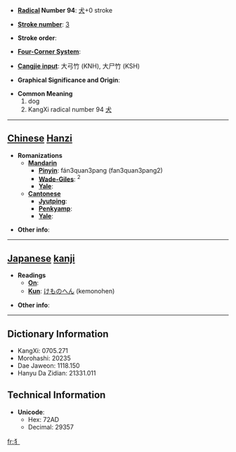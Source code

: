 * '''[[Wiktionary:Chinese radical index| Radical]] Number 94''': [[Wiktionary:Chinese radical index 犬|犬]]+0 stroke

* '''[[Wiktionary:Chinese total strokes index|Stroke number]]''': [[Wiktionary:Chinese total strokes index 3|3]]

* '''Stroke order''': 

* '''[[Wiktionary:Chinese four corner index|Four-Corner System]]''': 

* '''[[Wiktionary:Chinese Cangjie index|Cangjie input]]''': 大弓竹 (KNH), 大尸竹 (KSH)

* '''Graphical Significance and Origin''': 

* '''Common Meaning'''
*# dog
*# KangXi radical number 94 [[Wiktionary:Chinese radical index 犬|犬]]


----

== [[Chinese]] [[Hanzi]] ==

* '''Romanizations'''
** '''[[Mandarin]]'''
*** '''[[Pinyin]]''': fán3quan3pang (fan3quan3pang2)
*** '''[[Wade-Giles]]''': <sup>2</sup>
*** '''[[Yale]]''': 
** '''[[Cantonese]]'''
*** '''[[Jyutping]]''':
*** '''[[Penkyamp]]''': 
*** '''[[Yale]]''': 

* '''Other info''': 

----

== [[Japanese]] [[kanji]] ==

* '''Readings'''
** '''[[On]]''': 
** '''[[Kun]]''': [[けものへん]] (kemonohen)

* '''Other info''':  

----

== Dictionary Information ==

* KangXi: 0705.271
* Morohashi: 20235
* Dae Jaweon: 1118.150
* Hanyu Da Zidian: 21331.011

== Technical Information ==

* '''Unicode''':
** Hex: 72AD
** Decimal: 29357

[[fr:犭]]